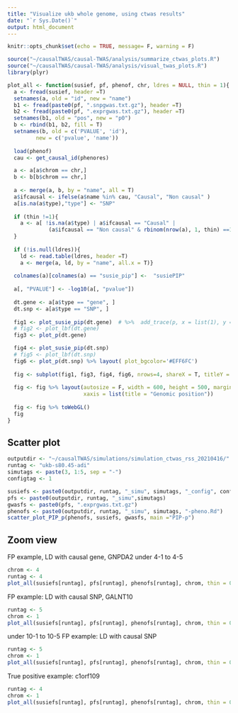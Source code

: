 ```yaml
---
title: "Visualize ukb whole genome, using ctwas results"
date: "`r Sys.Date()`"
output: html_document
---
```


```r
knitr::opts_chunk$set(echo = TRUE, message= F, warning = F)
```

```r
source("~/causalTWAS/causal-TWAS/analysis/summarize_ctwas_plots.R")
source("~/causalTWAS/causal-TWAS/analysis/visual_twas_plots.R")
library(plyr)

plot_all <- function(susief, pf, phenof, chr, ldres = NULL, thin = 1){
  a <- fread(susief, header =T)
  setnames(a, old = "id", new = "name")
  b1 <- fread(paste0(pf, ".snpgwas.txt.gz"), header =T)
  b2 <- fread(paste0(pf, ".exprgwas.txt.gz"), header =T)
  setnames(b1, old = "pos", new = "p0")
  b <- rbind(b1, b2, fill = T)
  setnames(b, old = c('PVALUE', 'id'),
         new = c('pvalue', 'name'))
  
  load(phenof)
  cau <- get_causal_id(phenores)

  a <- a[a$chrom == chr,]
  b <- b[b$chrom == chr,]
  
  a <- merge(a, b, by = "name", all = T)
  a$ifcausal <- ifelse(a$name %in% cau, "Causal", "Non causal" )
  a[is.na(a$type),"type"] <- "SNP"
  
  if (thin !=1){
    a <- a[ !is.na(a$type) | a$ifcausal == "Causal" | 
             (a$ifcausal == "Non causal" & rbinom(nrow(a), 1, thin) ==1)]
  }
  
  if (!is.null(ldres)){
    ld <- read.table(ldres, header =T)
    a <- merge(a, ld, by = "name", all.x = T)}
  
  colnames(a)[colnames(a) == "susie_pip"] <-  "susiePIP"
  
  a[, "PVALUE"] <- -log10(a[, "pvalue"])
  
  dt.gene <- a[a$type == "gene", ]
  dt.snp <- a[a$type == "SNP", ]
  
  fig1 <- plot_susie_pip(dt.gene)  # %>%  add_trace(p, x = list(1), y = list(1), name = " ", showlegend = F)
  # fig2 <- plot_lbf(dt.gene)
  fig3 <- plot_p(dt.gene) 

  fig4 <- plot_susie_pip(dt.snp)
  # fig5 <- plot_lbf(dt.snp) 
  fig6 <- plot_p(dt.snp) %>% layout( plot_bgcolor='#EFF6FC')
  
  fig <- subplot(fig1, fig3, fig4, fig6, nrows=4, shareX = T, titleY = T)
  
  fig <- fig %>% layout(autosize = F, width = 600, height = 500, margin = 0.02,
                        xaxis = list(title = "Genomic position"))
  
  fig <- fig %>% toWebGL()
  fig
}
```

## Scatter plot

```r
outputdir <- "~/causalTWAS/simulations/simulation_ctwas_rss_20210416/"
runtag <- "ukb-s80.45-adi"
simutags <- paste(3, 1:5, sep = "-")
configtag <- 1

susiefs <- paste0(outputdir, runtag, "_simu", simutags, "_config", configtag, ".susieIrss.txt")
pfs <- paste0(outputdir, runtag, "_simu",simutags)
gwasfs <- paste0(pfs, ".exprgwas.txt.gz")
phenofs <- paste0(outputdir, runtag, "_simu", simutags, "-pheno.Rd")
scatter_plot_PIP_p(phenofs, susiefs, gwasfs, main ="PIP-p")
```

## Zoom view
FP example, LD with causal gene, GNPDA2
under 4-1 to 4-5
```r
chrom <- 4
runtag <- 4
plot_all(susiefs[runtag], pfs[runtag], phenofs[runtag], chrom, thin = 0.01)
```

FP example: LD with causal SNP, GALNT10
```r
runtag <- 5
chrom <- 1
plot_all(susiefs[runtag], pfs[runtag], phenofs[runtag], chrom, thin = 0.01)
```

under 10-1 to 10-5
FP example: LD with causal SNP
```r
runtag <- 5
chrom <- 1
plot_all(susiefs[runtag], pfs[runtag], phenofs[runtag], chrom, thin = 0.01)
```

True positive example: c1orf109
```r
runtag <- 4
chrom <- 1
plot_all(susiefs[runtag], pfs[runtag], phenofs[runtag], chrom, thin = 0.01)
```

